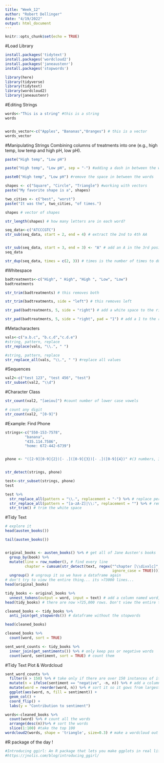 ```yaml
---
title: "Week_12"
author: "Robert Dellinger"
date: "4/19/2022"
output: html_document
---
```


```r
knitr::opts_chunk$set(echo = TRUE)
```


#Load Library

```r

install.packages('tidytext')
install.packages('wordcloud2')
install.packages('janeaustenr')
install.packages('stopwords')

library(here)
library(tidyverse)
library(tidytext)
library(wordcloud2)
library(janeaustenr)

```

#Editing Strings
```r
words<-"This is a string" #this is a string
words


words_vector<-c("Apples", "Bananas","Oranges") # this is a vector
words_vector
```

#Manipulating Strings
Combining columns of treatments into one (e.g., high temp, low temp and high pH, low pH).
```r
paste("High temp", "Low pH")

paste("High temp", "Low pH", sep = "-") #adding a dash in between the words

paste0("High temp", "Low pH") #remove the space in between the words

shapes <- c("Square", "Circle", "Triangle") #working with vectors
paste("My favorite shape is a", shapes)

two_cities <- c("best", "worst")
paste("It was the", two_cities, "of times.")

shapes # vector of shapes

str_length(shapes) # how many letters are in each word?

seq_data<-c("ATCCCGTC")
str_sub(seq_data, start = 2, end = 4) # extract the 2nd to 4th AA


str_sub(seq_data, start = 3, end = 3) <- "A" # add an A in the 3rd position
seq_data

str_dup(seq_data, times = c(2, 3)) # times is the number of times to duplicate each string
```


#Whitespace 
```r
badtreatments<-c("High", " High", "High ", "Low", "Low")
badtreatments

str_trim(badtreatments) # this removes both

str_trim(badtreatments, side = "left") # this removes left

str_pad(badtreatments, 5, side = "right") # add a white space to the right side after the 5th character

str_pad(badtreatments, 5, side = "right", pad = "1") # add a 1 to the right side after the 5th character

```


#Metacharacters
```r


vals<-c("a.b.c", "b.c.d","c.d.e")
#string, pattern, replace
str_replace(vals, "\\.", " ")

#string, pattern, replace
str_replace_all(vals, "\\.", " ") #replace all values

```


#Sequences

```r

val2<-c("test 123", "test 456", "test")
str_subset(val2, "\\d")

```


#Character Class
```r

str_count(val2, "[aeiou]") #count number of lower case vowels

# count any digit
str_count(val2, "[0-9]")

```


#Example: Find Phone 


```r


strings<-c("550-153-7578",
         "banana",
         "435.114.7586",
         "home: 672-442-6739")


phone <- "([2-9][0-9]{2})[- .]([0-9]{3})[- .]([0-9]{4})" #(3 numbers, 3 numbers, 4 numbers and it can have either a "." or "-" to separate them)


str_detect(strings, phone)

test<-str_subset(strings, phone)
test

test %>%
  str_replace_all(pattern = "\\.", replacement = "-") %>% # replace periods with -
  str_replace_all(pattern = "[a-zA-Z]|\\:", replacement = "") %>% # remove all the things we don't want
  str_trim() # trim the white space
```

#Tidy Text 

```r
# explore it
head(austen_books())

tail(austen_books())


original_books <- austen_books() %>% # get all of Jane Austen's books
  group_by(book) %>%
  mutate(line = row_number(), # find every line
         chapter = cumsum(str_detect(text, regex("^chapter [\\divxlc]", # count the chapters (starts with the word chapter followed by a digit or roman numeral)
                                                 ignore_case = TRUE)))) %>% #ignore lower or uppercase
  ungroup() # ungroup it so we have a dataframe again
# don't try to view the entire thing... its >73000 lines...
head(original_books)

tidy_books <- original_books %>%
  unnest_tokens(output = word, input = text) # add a column named word, with the input as the text column
head(tidy_books) # there are now >725,000 rows. Don't view the entire thing!

cleaned_books <- tidy_books %>%
  anti_join(get_stopwords()) # dataframe without the stopwords

head(cleaned_books)

cleaned_books %>%
  count(word, sort = TRUE)

sent_word_counts <- tidy_books %>%
  inner_join(get_sentiments()) %>% # only keep pos or negative words
  count(word, sentiment, sort = TRUE) # count them
```

#Tidy Text Plot & Wordcloud 

```r

sent_word_counts %>%
  filter(n > 150) %>% # take only if there are over 150 instances of it
  mutate(n = ifelse(sentiment == "negative", -n, n)) %>% # add a column where if the word is negative make the count negative
  mutate(word = reorder(word, n)) %>% # sort it so it gows from largest to smallest
  ggplot(aes(word, n, fill = sentiment)) +
  geom_col() +
  coord_flip() +
  labs(y = "Contribution to sentiment")

words<-cleaned_books %>%
  count(word) %>% # count all the words
  arrange(desc(n))%>% # sort the words
  slice(1:100) #take the top 100
wordcloud2(words, shape = 'triangle', size=0.3) # make a wordcloud out of the top 100 words


```


#R package of the day !

```r

#Introducing ggirl: An R package that lets you make ggplots in real life
#https://jnolis.com/blog/introducing_ggirl/ 

```

